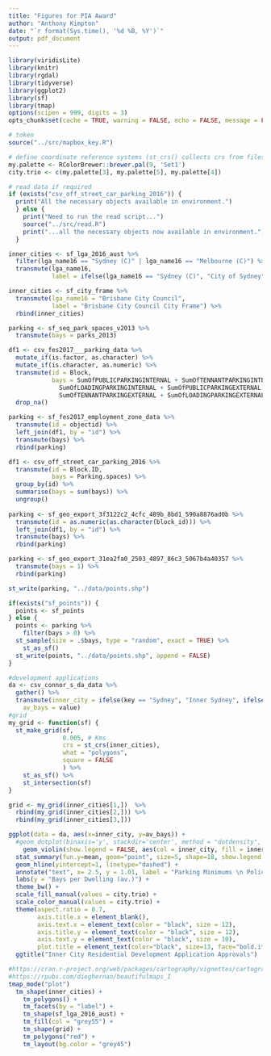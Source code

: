 ```yaml
---
title: "Figures for PIA Award"
author: "Anthony Kimpton"
date: "`r format(Sys.time(), '%d %B, %Y')`"
output: pdf_document
---
```


```r
library(viridisLite)
library(knitr)
library(rgdal)
library(tidyverse)
library(ggplot2)
library(sf)
library(tmap)
options(scipen = 999, digits = 3)
opts_chunk$set(cache = TRUE, warning = FALSE, echo = FALSE, message = FALSE, dpi = 600, out.width="100%")

# token
source("../src/mapbox_key.R")

# define coordinate reference systems (st_crs() collects crs from files)
my.palette <- RColorBrewer::brewer.pal(9, 'Set1')
city.trio <- c(my.palette[3], my.palette[5], my.palette[4]) 

# read data if required
if (exists("csv_off_street_car_parking_2016")) {
  print("All the necessary objects available in environment.")
  } else {
    print("Need to run the read script...")
    source("../src/read.R")
    print("...all the necessary objects now available in environment.")
  }

inner_cities <- sf_lga_2016_aust %>%
  filter(lga_name16 == "Sydney (C)" | lga_name16 == "Melbourne (C)") %>% 
  transmute(lga_name16,
            label = ifelse(lga_name16 == "Sydney (C)", "City of Sydney", "City of Melbourne"))

inner_cities <- sf_city_frame %>% 
  transmute(lga_name16 = "Brisbane City Council",
            label = "Brisbane City Council City Frame") %>% 
  rbind(inner_cities)

parking <- sf_seq_park_spaces_v2013 %>% 
  transmute(bays = parks_2013)

df1 <- csv_fes2017___parking_data %>%
  mutate_if(is.factor, as.character) %>% 
  mutate_if(is.character, as.numeric) %>% 
  transmute(id = Block,
            bays = SumOfPUBLICPARKINGINTERNAL + SumOfTENNANTPARKINGINTERNAL +
              SumOfLOADINGPARKINGINTERNAL + SumOfPUBLICPARKINGEXTERNAL +
              SumOfTENNANTPARKINGEXTERNAL + SumOfLOADINGPARKINGEXTERNAL) %>% 
  drop_na()

parking <- sf_fes2017_employment_zone_data %>%
  transmute(id = objectid) %>% 
  left_join(df1, by = "id") %>%
  transmute(bays) %>% 
  rbind(parking)

df1 <- csv_off_street_car_parking_2016 %>%
  transmute(id = Block.ID,
            bays = Parking.spaces) %>%
  group_by(id) %>%
  summarise(bays = sum(bays)) %>% 
  ungroup()
  
parking <- sf_geo_export_3f3122c2_4cfc_489b_8bd1_590a8876ad0b %>% 
  transmute(id = as.numeric(as.character(block_id))) %>% 
  left_join(df1, by = "id") %>%
  transmute(bays) %>% 
  rbind(parking)

parking <- sf_geo_export_31ea2fa0_2503_4897_86c3_5067b4a40357 %>% 
  transmute(bays = 1) %>% 
  rbind(parking)

st_write(parking, "../data/points.shp")

if(exists("sf_points")) {
  points <- sf_points
} else {
  points <- parking %>%
    filter(bays > 0) %>% 
  st_sample(size = .$bays, type = "random", exact = TRUE) %>% 
    st_as_sf()
  st_write(points, "../data/points.shp", append = FALSE)
}

#development applications
da <- csv_connor_s_da_data %>% 
  gather() %>% 
  transmute(inner_city = ifelse(key == "Sydney", "Inner Sydney", ifelse(key == "Melbourne", "Inner Melbourne", "Inner Brisbane")),
    av_bays = value)
#grid
my_grid <- function(sf) {
  st_make_grid(sf,
               0.005, # Kms
               crs = st_crs(inner_cities),
               what = "polygons",
               square = FALSE
               ) %>%
    st_as_sf() %>% 
    st_intersection(sf)
}

grid <- my_grid(inner_cities[1,])  %>% 
  rbind(my_grid(inner_cities[2,])) %>% 
  rbind(my_grid(inner_cities[3,]))

```


```r
ggplot(data = da, aes(x=inner_city, y=av_bays)) +
  #geom_dotplot(binaxis='y', stackdir='center', method = "dotdensity", dotsize=0.5, show.legend = FALSE, fill = "white", alpha = 1, colour = "black") +
    geom_violin(show.legend = FALSE, aes(col = inner_city, fill = inner_city), alpha = 0.5) +
  stat_summary(fun.y=mean, geom="point", size=5, shape=18, show.legend = FALSE, aes(col = inner_city, fill = inner_city)) +
  geom_hline(yintercept=1, linetype="dashed") +
  annotate("text", x= 2.5, y = 1.01, label = "Parking Minimums \n Policy Threshold", size = 3.5) +
  labs(y = "Bays per Dwelling (av.)") +
  theme_bw() +
  scale_fill_manual(values = city.trio) +
  scale_color_manual(values = city.trio) +
  theme(aspect.ratio = 0.7,
        axis.title.x = element_blank(),
        axis.text.x = element_text(color = "black", size = 12),
        axis.title.y = element_text(color = "black", size = 12),
        axis.text.y = element_text(color = "black", size = 10),
        plot.title = element_text(color="black", size=13, face="bold.italic")) +
  ggtitle("Inner City Residential Development Application Approvals") 
```

```r
#https://cran.r-project.org/web/packages/cartography/vignettes/cartography.html
#https://rpubs.com/dieghernan/beautifulmaps_I
tmap_mode("plot")
  tm_shape(inner_cities) +
    tm_polygons() +
    tm_facets(by = "label") +
    tm_shape(sf_lga_2016_aust) +
    tm_fill(col = "grey55") +
    tm_shape(grid) +
    tm_polygons("red") +
    tm_layout(bg.color = "grey45")
```

